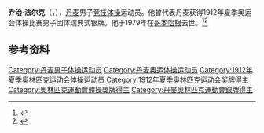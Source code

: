 {{NoteTA|G1=Sports}}
'''乔治·法尔克'''（{{lang-da|George Falcke}}，{{bd|1891年|3月2日|1979年|2月1日}}），[[丹麦|丹麦]]男子[[竞技体操|竞技体操]]运动员。他曾代表丹麦获得1912年夏季奥运会体操比赛男子团体瑞典式银牌。他于1979年在[[哥本哈根|哥本哈根]]去世。<ref>{{Cite web|title=George Falcke|url=http://www.databaseolympics.com/players/playerpage.htm?ilkid=FALCKGEO01|accessdate=2021-03-28|work=databaseOlympics|archiveurl=https://web.archive.org/web/20070208210849/http://www.databaseolympics.com/players/playerpage.htm?ilkid=FALCKGEO01|archivedate=2007-02-08}}</ref><ref>{{cite web|url=https://www.olympedia.org/athletes/29622|title=George Falcke|work=Olympedia|accessdate=2021-03-29|archive-date=2021-04-21|archive-url=https://web.archive.org/web/20210421010245/https://www.olympedia.org/athletes/29622}}</ref>

== 参考资料 ==
{{reflist}}

{{Authority control}}
{{DEFAULTSORT:Falcke, George}}
[[Category:丹麦男子体操运动员|Category:丹麦男子体操运动员]]
[[Category:丹麦奥运体操运动员|Category:丹麦奥运体操运动员]]
[[Category:1912年夏季奥林匹克运动会体操运动员|Category:1912年夏季奥林匹克运动会体操运动员]]
[[Category:1912年夏季奥林匹克运动会奖牌得主|Category:1912年夏季奥林匹克运动会奖牌得主]]
[[Category:奧林匹克運動會體操獎牌得主|Category:奧林匹克運動會體操獎牌得主]]
[[Category:丹麥奧林匹克運動會銀牌得主|Category:丹麥奧林匹克運動會銀牌得主]]